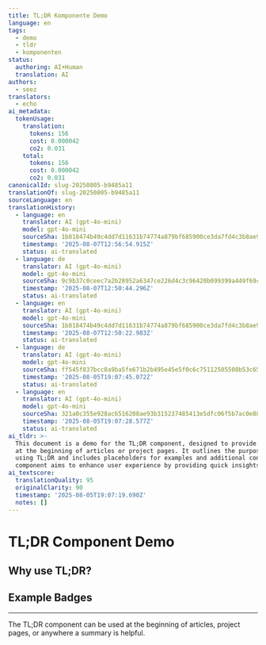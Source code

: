 ```yaml
---
title: TL;DR Komponente Demo
language: en
tags:
  - demo
  - tldr
  - komponenten
status:
  authoring: AI+Human
  translation: AI
authors:
  - seez
translators:
  - echo
ai_metadata:
  tokenUsage:
    translation:
      tokens: 156
      cost: 0.000042
      co2: 0.031
    total:
      tokens: 156
      cost: 0.000042
      co2: 0.031
canonicalId: slug-20250805-b9485a11
translationOf: slug-20250805-b9485a11
sourceLanguage: en
translationHistory:
  - language: en
    translator: AI (gpt-4o-mini)
    model: gpt-4o-mini
    sourceSha: 1b818474b49c4dd7d11631b74774a879bf685900ce3da7fd4c3b8ae9ca20fdf3
    timestamp: '2025-08-07T12:56:54.915Z'
    status: ai-translated
  - language: de
    translator: AI (gpt-4o-mini)
    model: gpt-4o-mini
    sourceSha: 9c9b37c0ceec7a2b28952a6347ce226d4c3c96420b099399a449f69c6baedc75
    timestamp: '2025-08-07T12:50:44.296Z'
    status: ai-translated
  - language: en
    translator: AI (gpt-4o-mini)
    model: gpt-4o-mini
    sourceSha: 1b818474b49c4dd7d11631b74774a879bf685900ce3da7fd4c3b8ae9ca20fdf3
    timestamp: '2025-08-07T12:50:22.983Z'
    status: ai-translated
  - language: de
    translator: AI (gpt-4o-mini)
    model: gpt-4o-mini
    sourceSha: ff545f837bcc8a9ba5fe671b2b495e45e5f0c6c75112505508b53c653adc7b8d
    timestamp: '2025-08-05T19:07:45.072Z'
    status: ai-translated
  - language: en
    translator: AI (gpt-4o-mini)
    model: gpt-4o-mini
    sourceSha: 321a0c355e928ac6516208ae93b315237485413e5dfc06f5b7ac0e880fb3e6f0
    timestamp: '2025-08-05T19:07:28.577Z'
    status: ai-translated
ai_tldr: >-
  This document is a demo for the TL;DR component, designed to provide summaries
  at the beginning of articles or project pages. It outlines the purpose of
  using TL;DR and includes placeholders for examples and additional content. The
  component aims to enhance user experience by providing quick insights.
ai_textscore:
  translationQuality: 95
  originalClarity: 90
  timestamp: '2025-08-05T19:07:19.690Z'
  notes: []
---
```



# TL;DR Component Demo

<Tldr tldr="Diese Seite demonstriert die neue TL;DR-Komponente. Sie bietet eine schnelle, KI-generierte Zusammenfassung, damit Leser sofort den Kern erfassen können." />

## Why use TL;DR?

<Note
  title="Schnelle Zusammenfassungen"
  description="TL;DR-Abschnitte helfen Lesern, die Hauptpunkte eines Inhalts schnell zu erfassen. Perfekt für Vielbeschäftigte!"
  icon="tabler:info-square"
/>

## Example Badges

<Badge variant="ai" text="KI" icon="🤖" size="sm" />
<Badge variant="human" text="Mensch" icon="🧑" size="sm" />
<Badge variant="tag" text="Demo" size="md" />

---

The TL;DR component can be used at the beginning of articles, project pages, or anywhere a summary is helpful.
